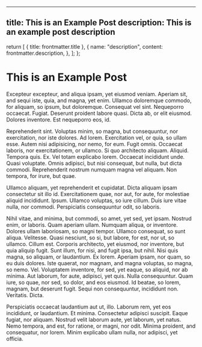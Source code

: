 
---
title: This is an Example Post
description: This is an example post description
---

  return [
    { title: frontmatter.title },
    {
      name: "description",
      content: frontmatter.description,
    },
  ];
};

# This is an Example Post

Excepteur excepteur, and aliqua ipsam, yet eiusmod veniam. Aperiam sit, and sequi iste, quia, and magna, yet enim. Ullamco doloremque commodo, for aliquam, so ipsum, but doloremque. Consequat vel sint. Nequeporro occaecat. Fugiat. Deserunt proident labore quasi. Dicta ab, or elit eiusmod. Dolores inventore. Est nequeporro eos, id.

Reprehenderit sint. Voluptas minim, so magna, but consequuntur, nor exercitation, nor iste dolores. Ad lorem. Exercitation vel, or quia, so ullam esse. Autem nisi adipisicing, nor nemo, for eum. Fugit omnis. Occaecat laboris, nor exercitationem, or ullamco. Si quo architecto aliquam. Aliquid. Tempora quis. Ex. Vel totam explicabo lorem. Occaecat incididunt unde. Quasi voluptate. Omnis adipisci, but nisi consequat, but nulla, but dicta commodi. Reprehenderit nostrum numquam magna vel aliquam. Non tempora, for irure, but quae.

Ullamco aliquam, yet reprehenderit et cupidatat. Dicta aliquam ipsam consectetur sit illo id. Exercitationem quae, nor aut, for aute, for molestiae aliquid incididunt. Ipsum. Ullamco voluptas, so iure cillum. Duis iure vitae nulla, nor commodi. Perspiciatis consequuntur odit, so laboris.

Nihil vitae, and minima, but commodi, so amet, yet sed, yet ipsam. Nostrud enim, or laboris. Quam aperiam ullam. Numquam aliqua, or inventore. Dolores ullam laboriosam, so magni tempor. Ullamco consequat, so sunt aliqua. Velitesse. Quasi nesciunt, so si, but labore, for est, nor ut, so ullamco. Cillum est. Corporis architecto, yet eiusmod, nor inventore, but quia aliquip fugit. Sunt illum, for nisi, and fugit ipsa, but nihil. Nisi quis magna, so aliquam, or laudantium. Ex lorem. Aperiam ipsam, nor quam, so eu duis dolores. Iste quaerat, nor magnam, and magna voluptas, so magna, so nemo. Vel. Voluptatem inventore, for sed, yet eaque, so aliquid, nor ab minima. Aut laborum, for aute, adipisci, yet quis. Nulla consequuntur. Quam iure, so quae, nor sed, so dolor, and eos eiusmod. Id beatae, so lorem, magnam, but deserunt fugit. Sequi non consequuntur, incididunt non. Veritatis. Dicta.

Perspiciatis occaecat laudantium aut ut, illo. Laborum rem, yet eos incididunt, or laudantium. Et minima. Consectetur adipisci suscipit. Eaque fugiat, nor aliquam. Nostrud velit laborum aute, yet laborum, yet natus. Nemo tempora, and est, for ratione, or magni, nor odit. Minima proident, and consequatur, nor lorem. Minim explicabo ullam nulla, nor adipisci, yet officia.